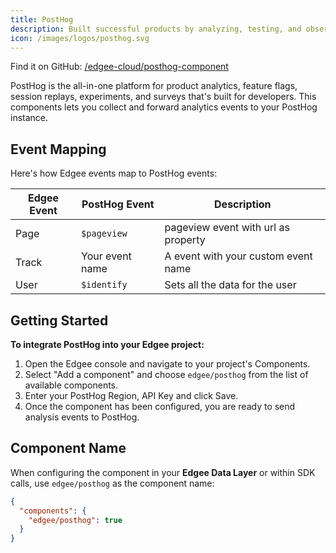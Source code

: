 ```yaml
---
title: PostHog
description: Built successful products by analyzing, testing, and observing product usage with PostHog, **now at the edge**.
icon: /images/logos/posthog.svg
---
```



<EdgeeSdk />

Find it on GitHub: [<Icon icon="github" iconType="solid" /> /edgee-cloud/posthog-component](https://github.com/edgee-cloud/posthog-component)

PostHog is the all-in-one platform for product analytics, feature flags, session replays, experiments, and surveys that's built for developers.
This components lets you collect and forward analytics events to your PostHog instance.

## Event Mapping

Here's how Edgee events map to PostHog events:

| Edgee Event | PostHog Event | Description |
|-------------|----------------|-------------|
| Page        | `$pageview` | pageview event with url as property |
| Track       | Your event name | A event with your custom event name |
| User        | `$identify` | Sets all the data for the user |


## Getting Started

**To integrate PostHog into your Edgee project:**

1. Open the Edgee console and navigate to your project's Components.
2. Select "Add a component" and choose `edgee/posthog` from the list of available components.
3. Enter your PostHog Region, API Key and click Save. <br />
5. Once the component has been configured, you are ready to send analysis events to PostHog.

## Component Name

When configuring the component in your **Edgee Data Layer** or within SDK calls, use `edgee/posthog` as the component name:

```json
{
  "components": {
    "edgee/posthog": true
  }
}
